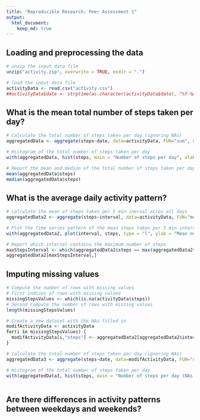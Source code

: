 ```yaml
---
title: "Reproducible Research: Peer Assessment 1"
output: 
  html_document:
    keep_md: true
---
```



## Loading and preprocessing the data

```r

# unzip the input data file
unzip("activity.zip", overwrite = TRUE, exdir = ".")

# load the input data file
activityData <- read.csv("activity.csv")
##activityData$date <- strptime(as.character(activityData$date), "%Y-%m-%d")
```

## What is the mean total number of steps taken per day?

```r

# Calculate the total number of steps taken per day (ignoring NAs)
aggregatedData <- aggregate(steps~date, data=activityData, FUN="sum", na.action = na.omit)

# Histogram of the total number of steps taken per day
with(aggregatedData, hist(steps, main = "Number of steps per day", xlab = "Steps per day", col="red"))

# Report the mean and median of the total number of steps taken per day
mean(aggregatedData$steps)
median(aggregatedData$steps)
```

## What is the average daily activity pattern?

```r
# calculate the mean of steps taken per 5 min inerval acros all days
aggregatedData2 <- aggregate(steps~interval, data=activityData, FUN="mean", na.action = na.omit)

# Plot the time series pattern of the mean steps taken per 5 min interval
with(aggregatedData2, plot(interval, steps, type = "l", ylab = "Mean number of steps", xlab ="Intervalof the day"))

# Report which interval contains the maximum number of steps
maxStepsInterval <- which(aggregatedData2$steps == max(aggregatedData2$steps))
aggregatedData2[maxStepsInterval,]
```

## Imputing missing values

```r
# Compute the number of rows with missing values
# First indices of rows with missing values
missingStepsValues <- which(is.na(activityData$steps))
# Second Compute the number of rows with missing values
length(missingStepsValues)

# Create a new dataset with the NAs filled in
modifActivityData <- activityData
for(i in missingStepsValues) {
  modifActivityData[i,"steps"] <- aggregatedData2[aggregatedData2$interval == modifActivityData[i, "interval"], "steps"]
}

# Calculate the total number of steps taken per day (ignoring NAs)
aggregatedData3 <- aggregate(steps~date, data=modifActivityData, FUN="sum")

# Histogram of the total number of steps taken per day
with(aggregatedData3, hist(steps, main = "Number of steps per day (NAs filled in)", xlab = "Steps per day", col="red"))



```

## Are there differences in activity patterns between weekdays and weekends?

